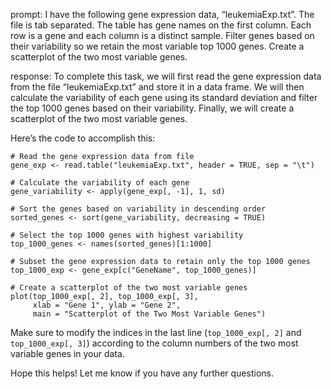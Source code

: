 prompt:
I have the following gene expression data, "leukemiaExp.txt". The file is tab separated. The table has gene names on the first column. Each row is a gene and each column is a distinct sample. Filter genes based on their variability so we retain the most variable top 1000 genes. Create a scatterplot of the two most variable genes.

response:
To complete this task, we will first read the gene expression data from the file "leukemiaExp.txt" and store it in a data frame. We will then calculate the variability of each gene using its standard deviation and filter the top 1000 genes based on their variability. Finally, we will create a scatterplot of the two most variable genes.

Here's the code to accomplish this:

```
# Read the gene expression data from file
gene_exp <- read.table("leukemiaExp.txt", header = TRUE, sep = "\t")

# Calculate the variability of each gene
gene_variability <- apply(gene_exp[, -1], 1, sd)

# Sort the genes based on variability in descending order
sorted_genes <- sort(gene_variability, decreasing = TRUE)

# Select the top 1000 genes with highest variability
top_1000_genes <- names(sorted_genes)[1:1000]

# Subset the gene expression data to retain only the top 1000 genes
top_1000_exp <- gene_exp[c("GeneName", top_1000_genes)]

# Create a scatterplot of the two most variable genes
plot(top_1000_exp[, 2], top_1000_exp[, 3],
     xlab = "Gene 1", ylab = "Gene 2",
     main = "Scatterplot of the Two Most Variable Genes")
```

Make sure to modify the indices in the last line (`top_1000_exp[, 2]` and `top_1000_exp[, 3]`) according to the column numbers of the two most variable genes in your data.

Hope this helps! Let me know if you have any further questions.
